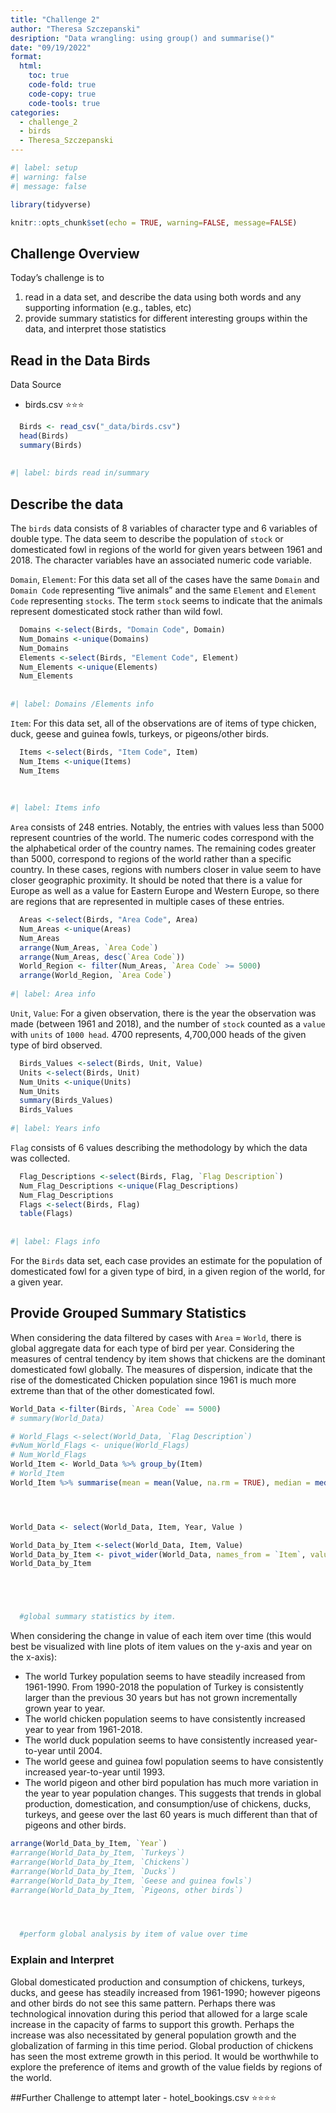 ```yaml
---
title: "Challenge 2"
author: "Theresa Szczepanski"
desription: "Data wrangling: using group() and summarise()"
date: "09/19/2022"
format:
  html:
    toc: true
    code-fold: true
    code-copy: true
    code-tools: true
categories:
  - challenge_2
  - birds
  - Theresa_Szczepanski
---
```


```r
#| label: setup
#| warning: false
#| message: false

library(tidyverse)

knitr::opts_chunk$set(echo = TRUE, warning=FALSE, message=FALSE)
```

## Challenge Overview

Today's challenge is to

1)  read in a data set, and describe the data using both words and any supporting information (e.g., tables, etc)
2)  provide summary statistics for different interesting groups within the data, and interpret those statistics

## Read in the Data Birds

Data Source

-   birds.csv ⭐⭐⭐

```r
  Birds <- read_csv("_data/birds.csv")
  head(Birds)
  summary(Birds)
 
  
#| label: birds read in/summary
```

## Describe the data

The `birds` data consists of 8 variables of character type and 6 variables of double type. The data seem to describe the population of `stock` or domesticated fowl in regions of the world for given years between 1961 and 2018. The character variables have an associated numeric code variable.

`Domain`, `Element`: For this data set all of the cases have the same `Domain` and `Domain Code` representing "live animals" and the same `Element` and `Element Code` representing `stocks`. The term `stock` seems to indicate that the animals represent domesticated stock rather than wild fowl.
 
```r
  Domains <-select(Birds, "Domain Code", Domain)
  Num_Domains <-unique(Domains)
  Num_Domains
  Elements <-select(Birds, "Element Code", Element)
  Num_Elements <-unique(Elements)
  Num_Elements
  
  
#| label: Domains /Elements info
``` 

`Item`: For this data set, all of the observations are of items of type chicken, duck, geese and guinea fowls, turkeys, or pigeons/other birds.
 
```r
  Items <-select(Birds, "Item Code", Item)
  Num_Items <-unique(Items)
  Num_Items
  
  
  
#| label: Items info
``` 


`Area` consists of 248 entries. Notably, the entries with values less than 5000 represent countries of the world. The numeric codes correspond with the the alphabetical order of the country names. The remaining codes greater than 5000, correspond to regions of the world rather than a specific country. In these cases, regions with numbers closer in value seem to have closer geographic proximity. It should be noted that there is a value for Europe as well as a value for Eastern Europe and Western Europe, so there are regions that are represented in multiple cases of these entries.
```r
  Areas <-select(Birds, "Area Code", Area)
  Num_Areas <-unique(Areas)
  Num_Areas
  arrange(Num_Areas, `Area Code`)
  arrange(Num_Areas, desc(`Area Code`))
  World_Region <- filter(Num_Areas, `Area Code` >= 5000)
  arrange(World_Region, `Area Code`)
  
#| label: Area info
``` 

 `Unit`, `Value`: For a given observation, there is the year the observation was made (between 1961 and 2018), and the number of `stock` counted as a `value` with `units` of `1000 head`. 4700 represents, 4,700,000 heads of the given type of bird observed.
```r
  Birds_Values <-select(Birds, Unit, Value)
  Units <-select(Birds, Unit)
  Num_Units <-unique(Units)
  Num_Units
  summary(Birds_Values)
  Birds_Values
  
#| label: Years info
``` 



`Flag` consists of 6 values describing the methodology by which the data was collected.

```r
  Flag_Descriptions <-select(Birds, Flag, `Flag Description`)
  Num_Flag_Descriptions <-unique(Flag_Descriptions)
  Num_Flag_Descriptions
  Flags <-select(Birds, Flag)
  table(Flags)
  
  
#| label: Flags info
```



For the `Birds` data set, each case provides an estimate for the population of domesticated fowl for a given type of bird, in a given region of the world, for a given year.

## Provide Grouped Summary Statistics

When considering the data filtered by cases with `Area` = `World`, there is global aggregate data for each type of bird per year. Considering the measures of central tendency by item shows that chickens are the dominant domesticated fowl globally. The measures of dispersion, indicate that the rise of the domesticated Chicken population since 1961 is much more extreme than that of the other domesticated fowl.

```r
World_Data <-filter(Birds, `Area Code` == 5000)
# summary(World_Data)

# World_Flags <-select(World_Data, `Flag Description`)
#vNum_World_Flags <- unique(World_Flags)
# Num_World_Flags
World_Item <- World_Data %>% group_by(Item)
# World_Item
World_Item %>% summarise(mean = mean(Value, na.rm = TRUE), median = median(Value, na.rm =TRUE), sd = sd(Value, na.rm = TRUE), max = max(Value), min = min(Value), range = max-min, var = var(Value))




World_Data <- select(World_Data, Item, Year, Value )

World_Data_by_Item <-select(World_Data, Item, Value)
World_Data_by_Item <- pivot_wider(World_Data, names_from = `Item`, values_from = `Value`)
World_Data_by_Item





  #global summary statistics by item.
```



When considering the change in value of each item over time (this would best be visualized with line plots of item values on the y-axis and year on the x-axis):

- The world Turkey population seems to have steadily increased from 1961-1990. From 1990-2018 the population of Turkey is consistently larger than the previous 30 years but has not grown incrementally grown year to year. 
- The world chicken population seems to have consistently increased year to year from 1961-2018. 
- The world duck population seems to have consistently increased year-to-year until 2004.
- The world geese and guinea fowl population seems to have consistently increased year-to-year until 1993.
- The world pigeon and other bird population has much more variation in the year to year population changes. This suggests that trends in global production, domestication, and consumption/use of chickens, ducks, turkeys, and geese over the last 60 years is much different than that of pigeons and other birds.

```r

arrange(World_Data_by_Item, `Year`)
#arrange(World_Data_by_Item, `Turkeys`)
#arrange(World_Data_by_Item, `Chickens`)
#arrange(World_Data_by_Item, `Ducks`)
#arrange(World_Data_by_Item, `Geese and guinea fowls`)
#arrange(World_Data_by_Item, `Pigeons, other birds`)




  #perform global analysis by item of value over time 
```

### Explain and Interpret

Global domesticated production and consumption of chickens, turkeys, ducks, and geese has steadily increased from 1961-1990; however pigeons and other birds do not see this same pattern. Perhaps there was technological innovation during this period that allowed for a large scale increase in the capacity of farms to support this growth. Perhaps the increase was also necessitated by general population growth and the globalization of farming in this time period. Global production of chickens has seen the most extreme growth in this period. It would be worthwhile to explore the preference of items and growth of the value fields by regions of the world. 

##Further Challenge to attempt later
-   hotel_bookings.csv ⭐⭐⭐⭐

